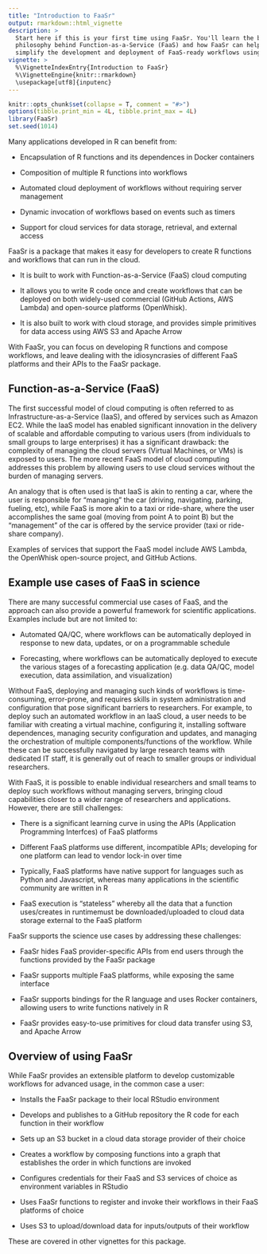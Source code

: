 ```yaml
---
title: "Introduction to FaaSr"
output: rmarkdown::html_vignette
description: >
  Start here if this is your first time using FaaSr. You'll learn the basic   
  philosophy behind Function-as-a-Service (FaaS) and how FaaSr can help 
  simplify the development and deployment of FaaS-ready workflows using R.
vignette: >
  %\VignetteIndexEntry{Introduction to FaaSr}
  %\VignetteEngine{knitr::rmarkdown}
  \usepackage[utf8]{inputenc}
---
```


```r
knitr::opts_chunk$set(collapse = T, comment = "#>")
options(tibble.print_min = 4L, tibble.print_max = 4L)
library(FaaSr)
set.seed(1014)
```

Many applications developed in R can benefit from:

* Encapsulation of R functions and its dependences in Docker containers

* Composition of multiple R functions into workflows

* Automated cloud deployment of workflows without requiring server management

* Dynamic invocation of workflows based on events such as timers

* Support for cloud services for data storage, retrieval, and external access

FaaSr is a package that makes it easy for developers to create R functions and workflows that can run in the cloud.

* It is built to work with Function-as-a-Service (FaaS) cloud computing

* It allows you to write R code once and create workflows that can be deployed on both widely-used commercial (GitHub Actions, AWS Lambda) and open-source platforms (OpenWhisk). 

* It is also built to work with cloud storage, and provides simple primitives for data access using AWS S3 and Apache Arrow

With FaaSr, you can focus on developing R functions and compose workflows, and leave dealing with the idiosyncrasies of different FaaS platforms and their APIs to the FaaSr package.

## Function-as-a-Service (FaaS)

The first successful model of cloud computing is often referred to as Infrastructure-as-a-Service (IaaS), and offered by services such as Amazon EC2. While the IaaS model has enabled significant innovation in the delivery of scalable and affordable computing to various users (from individuals to small groups to large enterprises) it has a significant drawback: the complexity of managing the cloud servers (Virtual Machines, or VMs) is exposed to users. The more recent FaaS model of cloud computing addresses this problem by allowing users to use cloud services without the burden of managing servers.

An analogy that is often used is that IaaS is akin to renting a car, where the user is responsible for "managing" the car (driving, navigating, parking, fueling, etc), while FaaS is more akin to a taxi or ride-share, where the user accomplishes the same goal (moving from point A to point B) but the "management" of the car is offered by the service provider (taxi or ride-share company).

Examples of services that support the FaaS model include AWS Lambda, the OpenWhisk open-source project, and GitHub Actions.

## Example use cases of FaaS in science

There are many successful commercial use cases of FaaS, and the approach can also provide a powerful framework for scientific applications. Examples include but are not limited to:

* Automated QA/QC, where workflows can be automatically deployed in response to new data, updates, or on a programmable schedule

* Forecasting, where workflows can be automatically deployed to execute the various stages of a forecasting application (e.g. data QA/QC, model execution, data assimilation, and visualization)

Without FaaS, deploying and managing such kinds of workflows is time-consuming, error-prone, and requires skills in system administration and configuration that pose significant barriers to researchers. For example, to deploy such an automated workflow in an IaaS cloud, a user needs to be familiar with creating a virtual machine, configuring it, installing software dependences, managing security configuration and updates, and managing the orchestration of multiple components/functions of the workflow. While these can be successfully navigated by large research teams with dedicated IT staff, it is generally out of reach to smaller groups or individual researchers.

With FaaS, it is possible to enable individual researchers and small teams to deploy such workflows without managing servers, bringing cloud capabilities closer to a wider range of researchers and applications. However, there are still challenges:

* There is a significant learning curve in using the APIs (Application Programming Interfces) of FaaS platforms

* Different FaaS platforms use different, incompatible APIs; developing for one platform can lead to vendor lock-in over time

* Typically, FaaS platforms have native support for languages such as Python and Javascript, whereas many applications in the scientific community are written in R

* FaaS execution is "stateless" whereby all the data that a function uses/creates in runtimemust be downloaded/uploaded to cloud data storage external to the FaaS platform

FaaSr supports the science use cases by addressing these challenges:

* FaaSr hides FaaS provider-specific APIs from end users through the functions provided by the FaaSr package

* FaaSr supports multiple FaaS platforms, while exposing the same interface

* FaaSr supports bindings for the R language and uses Rocker containers, allowing users to write functions natively in R

* FaaSr provides easy-to-use primitives for cloud data transfer using S3, and Apache Arrow

## Overview of using FaaSr

While FaaSr provides an extensible platform to develop customizable workflows for advanced usage, in the common case a user:

* Installs the FaaSr package to their local RStudio environment

* Develops and publishes to a GitHub repository the R code for each function in their workflow

* Sets up an S3 bucket in a cloud data storage provider of their choice

* Creates a workflow by composing functions into a graph that establishes the order in which functions are invoked

* Configures credentials for their FaaS and S3 services of choice as environment variables in RStudio

* Uses FaaSr functions to register and invoke their workflows in their FaaS platforms of choice

* Uses S3 to upload/download data for inputs/outputs of their workflow

These are covered in other vignettes for this package.
